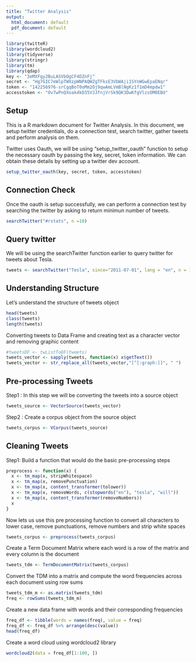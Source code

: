 ```yaml
---
title: "Twitter Analysis"
output:
  html_document: default
  pdf_document: default
---
```


```r
library(twitteR)
library(wordcloud2)
library(tidyverse)
library(stringr)
library(tm)
library(qdap)
key <- "3eMXFqy2BuLASVbOgCF4DZnFj"
secret <- "Hg7GIC7eWlpTWXzpWNPAQWZgTFksE3VbWAji1SYnWGwEpaENqr"
token <- "142256976-srCgqBoT0oMm2Oj9qwAmLVmBlNgKz1f1mD4mpdw1"
accesstoken <- "Ov7wPnQXoak4kD35VJJfnjVrSk9QK3DwKfgVlzsOM0EBd"
```

## Setup

This is a R markdown document for Twitter Analysis. In this document, we setup twitter credentials, do a connection test, search twitter, gather tweets and perform analysis on them.

Twitter uses Oauth, we will be using "setup_twitter_oauth" function to setup the necessary oauth by passing the key, secret, token information. We can obtain these details by setting up a twitter dev account.

```r
setup_twitter_oauth(key, secret, token, accesstoken)
```

## Connection Check

Once the oauth is setup successfully, we can perform a connection test by searching the twitter by asking to return minimun number of tweets.

```r
searchTwitter("#rstats", n =10)
```

## Query twitter 

We will be using the searchTwitter function earlier to query twitter for tweets about Tesla.
```r
tweets <- searchTwitter("Tesla", since="2011-07-01", lang = "en", n = 1000)
```

## Understanding Structure

Let's understand the structure of tweets object
```r
head(tweets)
class(tweets)
length(tweets)
```

Converting tweets to Data Frame and creating text as a character vector and removing graphic content
```r
#tweetsDF <- twListToDF(tweets)
tweets_vector <- sapply(tweets, function(x) x$getText())
tweets_vector <- str_replace_all(tweets_vector,"[^[:graph:]]", " ")
```

## Pre-processing Tweets

Step1 : In this step we will be converting the tweets into a source object 
```r
tweets_source <- VectorSource(tweets_vector)
```

Step2 : Create a corpus object from the source object
```r
tweets_corpus <- VCorpus(tweets_source)
```

## Cleaning Tweets

Step1: Build a function that would do the basic pre-processing steps
```r
preprocess <- function(x) {
  x <- tm_map(x, stripWhitespace)
  x <- tm_map(x, removePunctuation)
  x <- tm_map(x, content_transformer(tolower))
  x <- tm_map(x, removeWords, c(stopwords("en"), "tesla", "will"))
  x <- tm_map(x, content_transformer(removeNumbers))
  x
}
```

Now lets us use this pre processing function to convert all characters to lower case, remove punctuations, remove numbers and strip white spaces
```r
tweets_corpus <- preprocess(tweets_corpus)
```


Create a Term Document Matrix where each word is a row of the matrix and every column is the document
```r
tweets_tdm <- TermDocumentMatrix(tweets_corpus)
```

Convert the TDM into a matrix and compute the word frequencies across each document using row sums
```r
tweets_tdm_m <- as.matrix(tweets_tdm)
freq <- rowSums(tweets_tdm_m)
```

Create a new data frame with words and their corresponding frequencies
```r
freq_df <- tibble(words = names(freq), value = freq)
freq_df <- freq_df %>% arrange(desc(value))
head(freq_df)
```

Create a word cloud using wordcloud2 library
```r
wordcloud2(data = freq_df[1:100, ])
```

